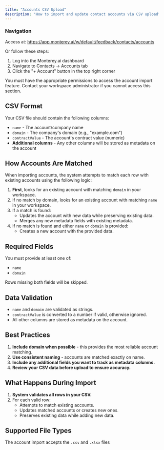 ```yaml
---
title: "Accounts CSV Upload"
description: "How to import and update contact accounts via CSV upload"
---
```


### Navigation

Access at: https://app.monterey.ai/w/default/feedback/contacts/accounts

Or follow these steps:

1. Log into the Monterey.ai dashboard
2. Navigate to Contacts -> Accounts tab
3. Click the "+ Account" button in the top right corner

<Note>
  You must have the appropriate permissions to access the account import
  feature. Contact your workspace administrator if you cannot access this
  section.
</Note>

## CSV Format

Your CSV file should contain the following columns:

- `name` - The account/company name
- `domain` - The company's domain (e.g., "example.com")
- `contractValue` - The account's contract value (numeric)
- **Additional columns** - Any other columns will be stored as metadata on the account

## How Accounts Are Matched

When importing accounts, the system attempts to match each row with existing accounts using the following logic:

1. **First**, looks for an existing account with matching `domain` in your workspace.
2. If no match by domain, looks for an existing account with matching `name` in your workspace.
3. If a match is found:
   - Updates the account with new data while preserving existing data.
   - Merges any new metadata fields with existing metadata.
4. If no match is found and either `name` or `domain` is provided:
   - Creates a new account with the provided data.

## Required Fields

You must provide at least one of:

- `name`
- `domain`

Rows missing both fields will be skipped.

## Data Validation

- `name` and `domain` are validated as strings.
- `contractValue` is converted to a number if valid, otherwise ignored.
- All other columns are stored as metadata on the account.

## Best Practices

1. **Include domain when possible** - this provides the most reliable account matching.
2. **Use consistent naming** - accounts are matched exactly on name.
3. **Include any additional fields you want to track as metadata columns.**
4. **Review your CSV data before upload to ensure accuracy.**

## What Happens During Import

1. **System validates all rows in your CSV.**
2. For each valid row:
   - Attempts to match existing accounts.
   - Updates matched accounts or creates new ones.
   - Preserves existing data while adding new data.

## Supported File Types

The account import accepts the `.csv` and `.xlsx` files
